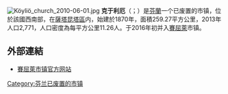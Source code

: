 {{Onesource|time=2020-03-06T11:03:16+00:00}}
[[File:Köyliö_church_2010-06-01.jpg|thumb]]
'''克于利厄'''（{{lang-fi|Köyliö}}；{{lang-sv|Kjulo}}）是[[芬蘭|芬蘭]]一个已废置的市镇，位於該國西南部，在[[薩塔昆塔區|薩塔昆塔區]]内，始建於1870年，面積259.27平方公里，2013年人口2,771，人口密度為每平方公里11.26人。于2016年初并入[[賽屈萊|賽屈萊]]市镇。

==外部連結==
{{commonscat|Köyliö}}
* [http://www.sakyla.fi/ 賽屈萊市镇官方网站] {{Wayback|url=http://www.sakyla.fi/ |date=20200925231933 }} {{fi}} {{sv}} {{en}} {{de}}

{{Finland-geo-stub}}
[[Category:芬兰已废置的市镇|Category:芬兰已废置的市镇]]